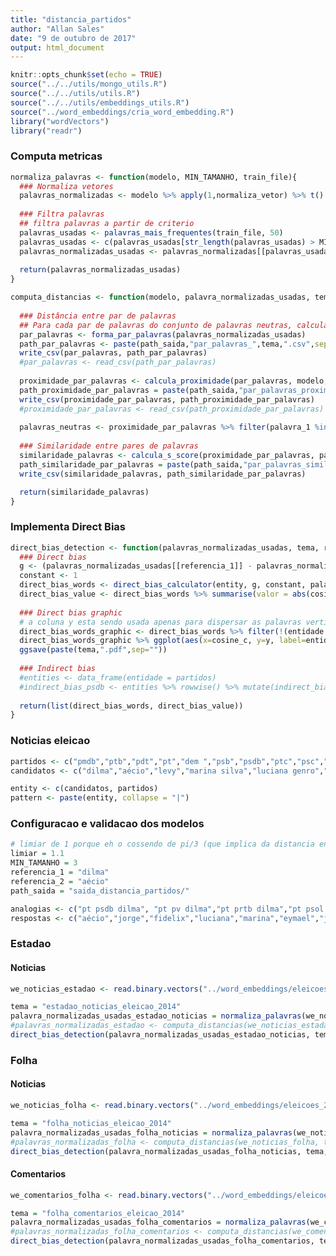 ```yaml
---
title: "distancia_partidos"
author: "Allan Sales"
date: "9 de outubro de 2017"
output: html_document
---
```


```r
knitr::opts_chunk$set(echo = TRUE)
source("../../utils/mongo_utils.R")
source("../../utils/utils.R")
source("../../utils/embeddings_utils.R")
source("../word_embeddings/cria_word_embedding.R")
library("wordVectors")
library("readr")
```

### Computa metricas
```r

normaliza_palavras <- function(modelo, MIN_TAMANHO, train_file){
  ### Normaliza vetores
  palavras_normalizadas <- modelo %>% apply(1,normaliza_vetor) %>% t() %>% as.VectorSpaceModel()
  
  ### Filtra palavras
  ## filtra palavras a partir de criterio
  palavras_usadas <- palavras_mais_frequentes(train_file, 50)
  palavras_usadas <- c(palavras_usadas[str_length(palavras_usadas) > MIN_TAMANHO], partidos)
  palavras_normalizadas_usadas <- palavras_normalizadas[[palavras_usadas, average=F]]
  
  return(palavras_normalizadas_usadas)
}

computa_distancias <- function(modelo, palavra_normalizadas_usadas, tema, referencia_1, referencia_2, entity, path_saida){
  
  ### Distância entre par de palavras
  ## Para cada par de palavras do conjunto de palavras neutras, calcula a distancia entre elas.
  par_palavras <- forma_par_palavras(palavras_normalizadas_usadas)
  path_par_palavras <- paste(path_saida,"par_palavras_",tema,".csv",sep="")
  write_csv(par_palavras, path_par_palavras)
  #par_palavras <- read_csv(path_par_palavras)
  
  proximidade_par_palavras <- calcula_proximidade(par_palavras, modelo, palavras_normalizadas_usadas)
  path_proximidade_par_palavras = paste(path_saida,"par_palavras_proximidade_",tema,".csv",sep="")
  write_csv(proximidade_par_palavras, path_proximidade_par_palavras)
  #proximidade_par_palavras <- read_csv(path_proximidade_par_palavras)
  
  palavras_neutras <- proximidade_par_palavras %>% filter(palavra_1 %in% entity & palavra_2 %in% entity)
  
  ### Similaridade entre pares de palavras
  similaridade_palavras <- calcula_s_score(proximidade_par_palavras, palavras_normalizadas_usadas, referencia_1, referencia_2)
  path_similaridade_par_palavras = paste(path_saida,"par_palavras_similaridade_",tema,".csv",sep="")
  write_csv(similaridade_palavras, path_similaridade_par_palavras)

  return(similaridade_palavras)
}
```

### Implementa Direct Bias
```r
direct_bias_detection <- function(palavras_normalizadas_usadas, tema, referencia_1, referencia_2, entity){
  ### Direct bias
  g <- (palavras_normalizadas_usadas[[referencia_1]] - palavras_normalizadas_usadas[[referencia_2]])
  constant <- 1
  direct_bias_words <- direct_bias_calculator(entity, g, constant, palavras_normalizadas_usadas)
  direct_bias_value <- direct_bias_words %>% summarise(valor = abs(cosine_c) %>% mean())
  
  ### Direct bias graphic
  # a coluna y esta sendo usada apenas para dispersar as palavras verticalmente e evitar a sobreposicao delas
  direct_bias_words_graphic <- direct_bias_words %>% filter(!(entidade %in% c(referencia_1, referencia_2))) %>% mutate(y = sample(-9:9, n(), replace = T))
  direct_bias_words_graphic %>% ggplot(aes(x=cosine_c, y=y, label=entidade)) + geom_text() 
  ggsave(paste(tema,".pdf",sep=""))
  
  ### Indirect bias
  #entities <- data_frame(entidade = partidos)
  #indirect_bias_psdb <- entities %>% rowwise() %>% mutate(indirect_bias = indirect_bias_calculator(entidade, "psdb", g, palavras_normalizadas_usadas))  
  
  return(list(direct_bias_words, direct_bias_value))
}
```

### Noticias eleicao
```r
partidos <- c("pmdb","ptb","pdt","pt","dem ","psb","psdb","ptc","psc","pmn","prp","pps","pv","pp","pstu","pcb","prtb","phs","psdc","pco","ptn","psl","prb","psol","ppl","pros","psd |psd[.]"," sd |sd[.]") #,"pr","pen", "pcdob", "ptdob"
candidatos <- c("dilma","aécio","levy","marina silva","luciana genro","eduardo jorge","josé maria","pastor everaldo", "iasi","eymael","rui costa","eduardo campos")

entity <- c(candidatos, partidos)
pattern <- paste(entity, collapse = "|")
```

### Configuracao e validacao dos modelos 
```r
# limiar de 1 porque eh o cossendo de pi/3 (que implica da distancia entre as palavras serem menores entre si que entre elas e a origem)
limiar = 1.1
MIN_TAMANHO = 3
referencia_1 = "dilma"
referencia_2 = "aécio"
path_saida = "saida_distancia_partidos/"

analogias <- c("pt psdb dilma", "pt pv dilma","pt prtb dilma","pt psol dilma","pt psb dilma","pt psdc dilma","psdb pv aécio","psdb prtb aécio","psdb psol aécio","psdb psb aécio","psdb psdc aécio","pv prtb jorge","pv psol jorge","pv psb jorge","pv psdc jorge","prtb psol fidelix","prtb psb fidelix","prtb psdc fidelix","psol psb luciana","psol psdc luciana","psb psdc marina","dilma aécio rousseff","campos psb aécio","pt psdb petista")
respostas <- c("aécio","jorge","fidelix","luciana","marina","eymael","jorge","fidelix","luciana","marina","eymael","fidelix","luciana","marina","eymael","luciana","marina","eymael","marina","eymael","eymael","neves","psdb","tucano")
```

### Estadao
#### Noticias
```r
we_noticias_estadao <- read.binary.vectors("../word_embeddings/eleicoes_2014/embeddings/eleicoes_2014_estadao.bin")

tema = "estadao_noticias_eleicao_2014"
palavra_normalizadas_usadas_estadao_noticias = normaliza_palavras(we_noticias_estadao, MIN_TAMANHO, "../word_embeddings/eleicoes_2014/embeddings/eleicoes_2014_estadao.csv")
#palavras_normalizadas_estadao <- computa_distancias(we_noticias_estadao, palavra_normalizadas_usadas_estadao_noticias, tema, referencia_1, referencia_2, entity, path_saida)
direct_bias_detection(palavra_normalizadas_usadas_estadao_noticias, tema, referencia_1, referencia_2, entity)
```

### Folha
#### Noticias
```r
we_noticias_folha <- read.binary.vectors("../word_embeddings/eleicoes_2014/embeddings/eleicoes_2014_folha.bin")

tema = "folha_noticias_eleicao_2014"
palavra_normalizadas_usadas_folha_noticias = normaliza_palavras(we_noticias_folha, MIN_TAMANHO, "../word_embeddings/eleicoes_2014/embeddings/eleicoes_2014_folha.csv")
#palavras_normalizadas_folha <- computa_distancias(we_noticias_folha, tema, MIN_TAMANHO, referencia_1, referencia_2, entity, path_saida)
direct_bias_detection(palavra_normalizadas_usadas_folha_noticias, tema, referencia_1, referencia_2, entity)
```

#### Comentarios
```r
we_comentarios_folha <- read.binary.vectors("../word_embeddings/eleicoes_2014/embeddings/folha_comentarios_eleicao_2014.bin")

tema = "folha_comentarios_eleicao_2014"
palavra_normalizadas_usadas_folha_comentarios = normaliza_palavras(we_comentarios_folha, MIN_TAMANHO, "../word_embeddings/eleicoes_2014/embeddings/folha_comentarios_eleicao_2014.csv")
#palavras_normalizadas_folha_comentarios <- computa_distancias(we_comentarios_folha, tema, MIN_TAMANHO, referencia_1, referencia_2, entity, path_saida)
direct_bias_detection(palavra_normalizadas_usadas_folha_comentarios, tema, referencia_1, referencia_2, entity)
```